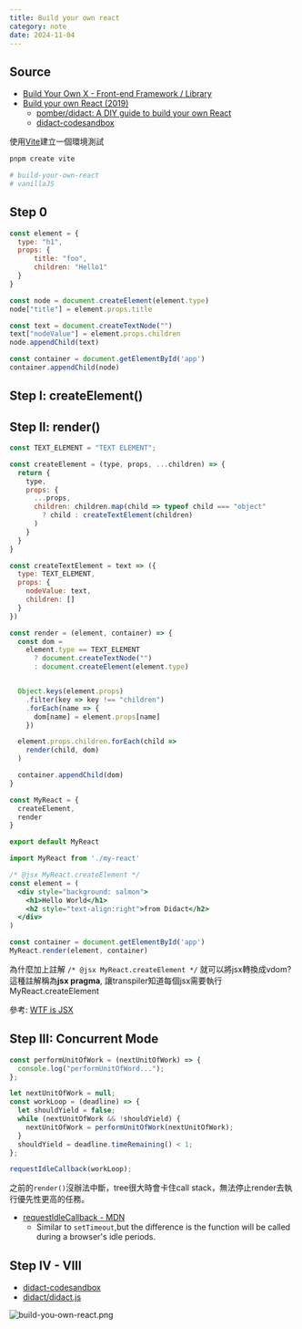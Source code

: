 ```yaml
---
title: Build your own react
category: note
date: 2024-11-04
---
```


## Source

- [Build Your Own X - Front-end Framework / Library](https://build-your-own-x.vercel.app/#build-your-own-front-end-framework--library)
- [Build your own React (2019)](https://pomb.us/build-your-own-react/)
  - [pomber/didact: A DIY guide to build your own React](https://github.com/pomber/didact)
  - [didact-codesandbox](https://codesandbox.io/p/sandbox/didact-8-21ost?file=%2Fsrc%2Findex.js)

使用[Vite](/notes/vite)建立一個環境測試

```sh
pnpm create vite

# build-your-own-react
# vanillaJS
```

## Step 0

```js:main.js
const element = {
  type: "h1",
  props: {
      title: "foo",
      children: "Hello1"
  }
}

const node = document.createElement(element.type)
node["title"] = element.props.title

const text = document.createTextNode("")
text["nodeValue"] = element.props.children
node.appendChild(text)

const container = document.getElementById('app')
container.appendChild(node)
```

## Step I: createElement()

## Step II: render()

```js:my-react.js
const TEXT_ELEMENT = "TEXT ELEMENT";

const createElement = (type, props, ...children) => {
  return {
    type,
    props: {
      ...props,
      children: children.map(child => typeof child === "object"
        ? child : createTextElement(children)
      )
    }
  }
}

const createTextElement = text => ({
  type: TEXT_ELEMENT,
  props: {
    nodeValue: text,
    children: []
  }
})

const render = (element, container) => {
  const dom =
    element.type == TEXT_ELEMENT
      ? document.createTextNode("")
      : document.createElement(element.type)


  Object.keys(element.props)
    .filter(key => key !== "children")
    .forEach(name => {
      dom[name] = element.props[name]
    })

  element.props.children.forEach(child =>
    render(child, dom)
  )

  container.appendChild(dom)
}

const MyReact = {
  createElement,
  render
}

export default MyReact
```

```jsx:main.jsx
import MyReact from './my-react'

/* @jsx MyReact.createElement */
const element = (
  <div style="background: salmon">
    <h1>Hello World</h1>
    <h2 style="text-align:right">from Didact</h2>
  </div>
)

const container = document.getElementById('app')
MyReact.render(element, container)
```

為什麼加上註解 `/* @jsx MyReact.createElement */` 就可以將jsx轉換成vdom? \
這種註解稱為**jsx pragma**, 讓transpiler知道每個jsx需要執行MyReact.createElement

參考: [WTF is JSX](https://jasonformat.com/wtf-is-jsx/)

## Step III: Concurrent Mode

```jsx
const performUnitOfWork = (nextUnitOfWork) => {
  console.log("performUnitOfWord...");
};

let nextUnitOfWork = null;
const workLoop = (deadline) => {
  let shouldYield = false;
  while (nextUnitOfWork && !shouldYield) {
    nextUnitOfWork = performUnitOfWork(nextUnitOfWork);
  }
  shouldYield = deadline.timeRemaining() < 1;
};

requestIdleCallback(workLoop);
```

之前的`render()`沒辦法中斷，tree很大時會卡住call stack，無法停止render去執行優先性更高的任務。

- [requestIdleCallback - MDN](https://developer.mozilla.org/en-US/docs/Web/API/Window/requestIdleCallback)
  - Similar to `setTimeout`,but the difference is the function will be called during a browser's idle periods.

## Step IV - VIII

- [didact-codesandbox](https://codesandbox.io/p/sandbox/didact-8-21ost?file=%2Fsrc%2Findex.js)
- [didact/didact.js](https://github.com/pomber/didact/blob/master/didact.js)

![build-you-own-react.png](/images/build-you-own-react.png)
